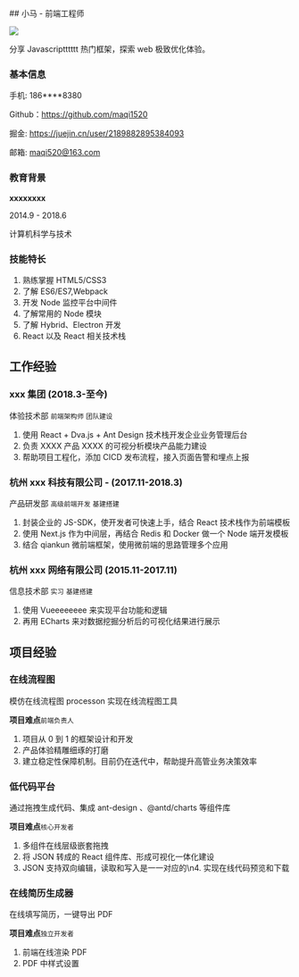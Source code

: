 <div class="flex">
<div className="left" style={{width:'30%'}}>
## 小马 - 前端工程师

![](https://p6-passport.byteacctimg.com/img/user-avatar/585e1491713363bc8f67d06c485e8260~300x300.image)

分享 Javascriptttttt 热门框架，探索 web 极致优化体验。

### 基本信息

手机: 186\*\*\*\*8380

Github：https://github.com/maqi1520

掘金: https://juejin.cn/user/2189882895384093

邮箱: maqi520@163.com

### 教育背景

**xxxxxxxx**

2014.9 - 2018.6

计算机科学与技术

### 技能特长

1. 熟练掌握 HTML5/CSS3
1. 了解 ES6/ES7,Webpack
1. 开发 Node 监控平台中间件
1. 了解常用的 Node 模块
1. 了解 Hybrid、Electron 开发
1. React 以及 React 相关技术栈

</div>
<div style={{width:'70%',padding:20}}>

## 工作经验

### xxx 集团 (2018.3-至今)

体验技术部 `前端架构师` `团队建设`

1. 使用 React + Dva.js + Ant Design 技术栈开发企业业务管理后台
2. 负责 XXXX 产品 XXXX 的可视分析模块产品能力建设
3. 帮助项目工程化，添加 CICD 发布流程，接入页面告警和埋点上报

### 杭州 xxx 科技有限公司 - (2017.11-2018.3)

产品研发部 `高级前端开发` `基建搭建`

1. 封装企业的 JS-SDK，使开发者可快速上手，结合 React 技术栈作为前端模板
2. 使用 Next.js 作为中间层，再结合 Redis 和 Docker 做一个 Node 端开发模板
3. 结合 qiankun 微前端框架，使用微前端的思路管理多个应用

### 杭州 xxx 网络有限公司 (2015.11-2017.11)

信息技术部 `实习` `基建搭建`

1. 使用 Vueeeeeeee 来实现平台功能和逻辑
2. 再用 ECharts 来对数据挖掘分析后的可视化结果进行展示

## 项目经验

### 在线流程图

模仿在线流程图 processon 实现在线流程图工具

**项目难点**`前端负责人`

1. 项目从 0 到 1 的框架设计和开发
2. 产品体验精雕细琢的打磨
3. 建立稳定性保障机制。目前仍在迭代中，帮助提升高管业务决策效率

### 低代码平台

通过拖拽生成代码、集成 ant-design 、@antd/charts 等组件库

**项目难点**`核心开发者`

1. 多组件在线层级嵌套拖拽
2. 将 JSON 转成的 React 组件库、形成可视化一体化建设
3. JSON 支持双向编辑，读取和写入是一一对应的\n4. 实现在线代码预览和下载

### 在线简历生成器

在线填写简历，一键导出 PDF

**项目难点**`独立开发者`

1. 前端在线渲染 PDF
2. PDF 中样式设置

</div>
</div>
